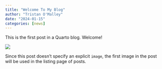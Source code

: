```yaml
---
title: "Welcome To My Blog"
author: "Tristan O'Malley"
date: "2024-01-15"
categories: [news]
---
```


This is the first post in a Quarto blog. Welcome!

![](thumbnail.jpg)

Since this post doesn't specify an explicit `image`, the first image in the post will be used in the listing page of posts.
